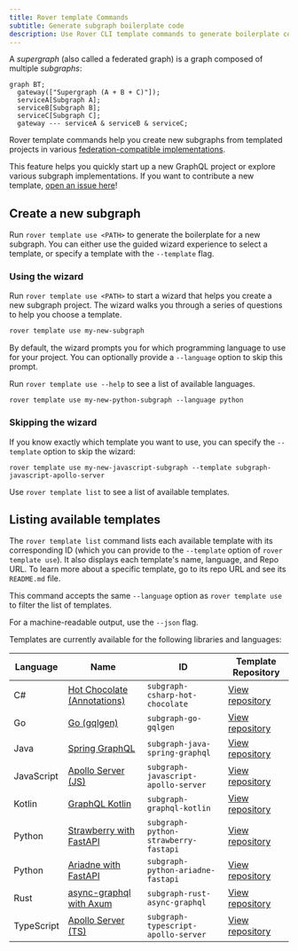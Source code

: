 ```yaml
---
title: Rover template Commands
subtitle: Generate subgraph boilerplate code
description: Use Rover CLI template commands to generate boilerplate code for new subgraph projects, selecting from various GraphQL Federation compatible implementations.
---
```


A _supergraph_ (also called a federated graph) is a graph composed of multiple _subgraphs_:

```mermaid
graph BT;
  gateway(["Supergraph (A + B + C)"]);
  serviceA[Subgraph A];
  serviceB[Subgraph B];
  serviceC[Subgraph C];
  gateway --- serviceA & serviceB & serviceC;
```

Rover template commands help you create new subgraphs from templated projects in various [federation-compatible implementations](/federation/building-supergraphs/supported-subgraphs).

This feature helps you quickly start up a new GraphQL project or explore various subgraph implementations. If you want to contribute a new template, [open an issue here](https://github.com/apollographql/rover/issues/new/choose)!

<SummitCallout
  topic="getting subgraphs set up quickly"
  workshopName="GraphOS & your internal developer platform"
  URL="https://reg.summit.graphql.com/flow/apollo/summit24/AttendeePortal/page/catalog/session/1712945783253001ScHT"
/>

## Create a new subgraph

Run `rover template use <PATH>` to generate the boilerplate for a new subgraph. You can either use the guided wizard experience to select a template, or specify a template with the `--template` flag.

### Using the wizard

Run `rover template use <PATH>` to start a wizard that helps you create a new subgraph project. The wizard walks you through a series of questions to help you choose a template.

```bash
rover template use my-new-subgraph
```

By default, the wizard prompts you for which programming language to use for your project. You can optionally provide a `--language` option to skip this prompt.

Run `rover template use --help` to see a list of available languages.

```shell
rover template use my-new-python-subgraph --language python
```

### Skipping the wizard

If you know exactly which template you want to use, you can specify the `--template` option to skip the wizard:

```shell
rover template use my-new-javascript-subgraph --template subgraph-javascript-apollo-server
```

Use `rover template list` to see a list of available templates.

## Listing available templates

The `rover template list` command lists each available template with its corresponding ID (which you can provide to the `--template` option of `rover template use`). It also displays each template's name, language, and Repo URL. To learn more about a specific template, go to its repo URL and see its `README.md` file.

This command accepts the same `--language` option as `rover template use` to filter the list of templates.

For a machine-readable output, use the `--json` flag.

Templates are currently available for the following libraries and languages:

| Language   | Name                                                                                   | ID                                   | Template Repository                                                                                              |
|------------|----------------------------------------------------------------------------------------|--------------------------------------|------------------------------------------------------------------------------------------------------------------|
| C#         | [Hot Chocolate (Annotations)](https://chillicream.com/docs/hotchocolate/)              | `subgraph-csharp-hot-chocolate`      | [View repository](https://github.com/apollographql/subgraph-template-dotnet-hotchocolate-annotation-boilerplate) |
| Go         | [Go (gqlgen)](https://gqlgen.com/getting-started/)                                     | `subgraph-go-gqlgen`                 | [View repository](https://github.com/apollographql/subgraph-template-go-gqlgen-boilerplate)                      |
| Java       | [Spring GraphQL](https://spring.io/projects/spring-graphql)                            | `subgraph-java-spring-graphql`       | [View repository](https://github.com/apollographql/subgraph-template-java-spring-graphql-boilerplate)            |
| JavaScript | [Apollo Server (JS)](https://www.apollographql.com/docs/apollo-server/)                | `subgraph-javascript-apollo-server`  | [View repository](https://github.com/apollographql/subgraph-template-javascript-apollo-server-boilerplate)       |
| Kotlin     | [GraphQL Kotlin](https://opensource.expediagroup.com/graphql-kotlin/docs/)             | `subgraph-graphql-kotlin`            | [View repository](https://github.com/apollographql/subgraph-template-graphql-kotlin-boilerplate)                 |
| Python     | [Strawberry with FastAPI](https://strawberry.rocks)                                    | `subgraph-python-strawberry-fastapi` | [View repository](https://github.com/strawberry-graphql/subgraph-template-strawberry-fastapi)                    |
| Python     | [Ariadne with FastAPI](https://ariadnegraphql.org)                                     | `subgraph-python-ariadne-fastapi`    | [View repository](https://github.com/patrick91/subgraph-template-ariadne-fastapi)                                |
| Rust       | [async-graphql with Axum](https://async-graphql.github.io/async-graphql/en/index.html) | `subgraph-rust-async-graphql`        | [View repository](https://github.com/apollographql/subgraph-template-rust-async-graphql)                         |
| TypeScript | [Apollo Server (TS)](https://www.apollographql.com/docs/apollo-server/)                | `subgraph-typescript-apollo-server`  | [View repository](https://github.com/apollographql/subgraph-template-typescript-apollo-server-boilerplate)       |
